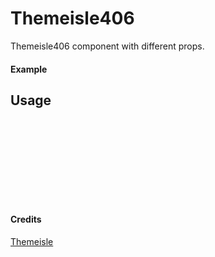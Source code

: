 
<Meta of={Themeisle406} title="Themeisle/Themeisle406" />

# Themeisle406

Themeisle406 component with different props.

#### Example

<Canvas of={Themeisle406.Primary} />

## Usage

```ts
import { Themeisle406 } from "yadl-ui";

const Example = () => {
  return (
      <Themeisle406 />
  );
};

export default Example;
```

#### Credits
[Themeisle](https://themeisle.com/illustrations)
